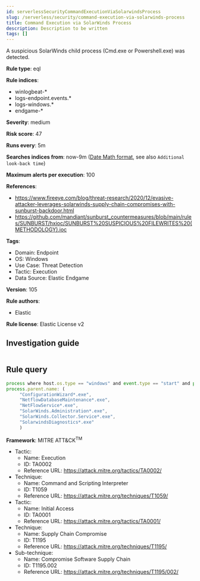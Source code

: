 ```yaml
---
id: serverlessSecurityCommandExecutionViaSolarwindsProcess
slug: /serverless/security/command-execution-via-solarwinds-process
title: Command Execution via SolarWinds Process
description: Description to be written
tags: []
---
```


<div id="command-execution-via-solarwinds-process"></div>

A suspicious SolarWinds child process (Cmd.exe or Powershell.exe) was detected.

**Rule type**: eql

**Rule indices**: 

* winlogbeat-*
* logs-endpoint.events.*
* logs-windows.*
* endgame-*

**Severity**: medium

**Risk score**: 47

**Runs every**: 5m

**Searches indices from**: now-9m ([Date Math format](((ref))/common-options.html#date-math), see also <DocLink id="serverlessSecurityRulesUiCreate" section="set-the-rules-schedule">`Additional look-back time`</DocLink>)

**Maximum alerts per execution**: 100

**References**: 

* https://www.fireeye.com/blog/threat-research/2020/12/evasive-attacker-leverages-solarwinds-supply-chain-compromises-with-sunburst-backdoor.html
* https://github.com/mandiant/sunburst_countermeasures/blob/main/rules/SUNBURST/hxioc/SUNBURST%20SUSPICIOUS%20FILEWRITES%20(METHODOLOGY).ioc

**Tags**: 

* Domain: Endpoint
* OS: Windows
* Use Case: Threat Detection
* Tactic: Execution
* Data Source: Elastic Endgame

**Version**: 105

**Rule authors**: 

* Elastic

**Rule license**: Elastic License v2

## Investigation guide

```markdown

```

## Rule query

```js
process where host.os.type == "windows" and event.type == "start" and process.name: ("cmd.exe", "powershell.exe") and
process.parent.name: (
     "ConfigurationWizard*.exe",
     "NetflowDatabaseMaintenance*.exe",
     "NetFlowService*.exe",
     "SolarWinds.Administration*.exe",
     "SolarWinds.Collector.Service*.exe",
     "SolarwindsDiagnostics*.exe"
     )

```

**Framework**: MITRE ATT&CK<sup>TM</sup>

* Tactic:
    * Name: Execution
    * ID: TA0002
    * Reference URL: https://attack.mitre.org/tactics/TA0002/
* Technique:
    * Name: Command and Scripting Interpreter
    * ID: T1059
    * Reference URL: https://attack.mitre.org/techniques/T1059/
* Tactic:
    * Name: Initial Access
    * ID: TA0001
    * Reference URL: https://attack.mitre.org/tactics/TA0001/
* Technique:
    * Name: Supply Chain Compromise
    * ID: T1195
    * Reference URL: https://attack.mitre.org/techniques/T1195/
* Sub-technique:
    * Name: Compromise Software Supply Chain
    * ID: T1195.002
    * Reference URL: https://attack.mitre.org/techniques/T1195/002/

